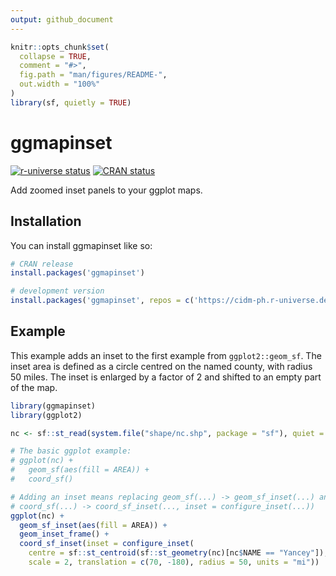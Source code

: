 ```yaml
---
output: github_document
---
```


<!-- README.md is generated from README.Rmd. Please edit that file -->

```r
knitr::opts_chunk$set(
  collapse = TRUE,
  comment = "#>",
  fig.path = "man/figures/README-",
  out.width = "100%"
)
library(sf, quietly = TRUE)
```

# ggmapinset

<!-- badges: start -->
[![r-universe status](https://cidm-ph.r-universe.dev/badges/ggmapinset)](https://cidm-ph.r-universe.dev)
[![CRAN status](https://www.r-pkg.org/badges/version/ggmapinset)](https://CRAN.R-project.org/package=ggmapinset)
<!-- badges: end -->

Add zoomed inset panels to your ggplot maps.

## Installation

You can install ggmapinset like so:

``` r
# CRAN release
install.packages('ggmapinset')

# development version
install.packages('ggmapinset', repos = c('https://cidm-ph.r-universe.dev', 'https://cloud.r-project.org'))
```

## Example

This example adds an inset to the first example from `ggplot2::geom_sf`.
The inset area is defined as a circle centred on the named county, with radius
50 miles. The inset is enlarged by a factor of 2 and shifted to an empty part
of the map.

```r
library(ggmapinset)
library(ggplot2)

nc <- sf::st_read(system.file("shape/nc.shp", package = "sf"), quiet = TRUE)

# The basic ggplot example:
# ggplot(nc) +
#   geom_sf(aes(fill = AREA)) +
#   coord_sf()

# Adding an inset means replacing geom_sf(...) -> geom_sf_inset(...) and
# coord_sf(...) -> coord_sf_inset(..., inset = configure_inset(...))
ggplot(nc) +
  geom_sf_inset(aes(fill = AREA)) +
  geom_inset_frame() +
  coord_sf_inset(inset = configure_inset(
    centre = sf::st_centroid(sf::st_geometry(nc)[nc$NAME == "Yancey"]),
    scale = 2, translation = c(70, -180), radius = 50, units = "mi"))
```
